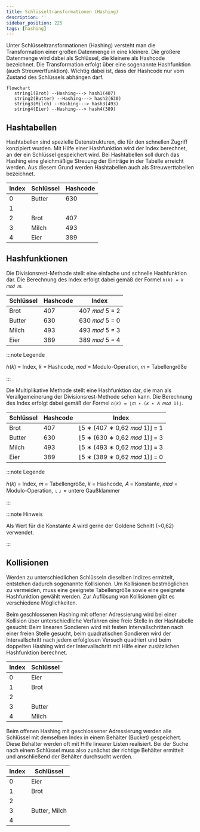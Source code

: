 ```yaml
---
title: Schlüsseltransformationen (Hashing)
description: ''
sidebar_position: 225
tags: [hashing]
---
```



Unter Schlüsseltransformationen (Hashing) versteht man die Transformation einer
großen Datenmenge in eine kleinere. Die größere Datenmenge wird dabei als
Schlüssel, die kleinere als Hashcode bezeichnet. Die Transformation erfolgt über
eine sogenannte Hashfunktion (auch Streuwertfunktion). Wichtig dabei ist, dass
der Hashcode nur vom Zustand des Schlüssels abhängen darf.

```mermaid
flowchart
   string1(Brot) --Hashing---> hash1(407)
   string2(Butter) --Hashing---> hash2(630)
   string3(Milch) --Hashing---> hash3(493)
   string4(Eier) --Hashing---> hash4(389)
```

## Hashtabellen

Hashtabellen sind spezielle Datenstrukturen, die für den schnellen Zugriff
konzipiert wurden. Mit Hilfe einer Hashfunktion wird der Index berechnet, an der
ein Schlüssel gespeichert wird. Bei Hashtabellen soll durch das Hashing eine
gleichmäßige Streuung der Einträge in der Tabelle erreicht werden. Aus diesem
Grund werden Hashtabellen auch als Streuwerttabellen bezeichnet.

| Index | Schlüssel | Hashcode |
| ----- | --------- | -------- |
| 0     | Butter    | 630      |
| 1     |           |          |
| 2     | Brot      | 407      |
| 3     | Milch     | 493      |
| 4     | Eier      | 389      |

## Hashfunktionen

<Tabs>
  <TabItem value="a" label="Divisionsrestmethode" default>

Die Divisionsrest-Methode stellt eine einfache und schnelle Hashfunktion dar.
Die Berechnung des Index erfolgt dabei gemäß der Formel `ℎ(𝑘) = 𝑘 𝑚𝑜𝑑 𝑚`.

| Schlüssel | Hashcode | Index         |
| --------- | -------- | ------------- |
| Brot      | 407      | 407 𝑚𝑜𝑑 5 = 2 |
| Butter    | 630      | 630 𝑚𝑜𝑑 5 = 0 |
| Milch     | 493      | 493 𝑚𝑜𝑑 5 = 3 |
| Eier      | 389      | 389 𝑚𝑜𝑑 5 = 4 |

:::note Legende

ℎ(𝑘) = Index, 𝑘 = Hashcode, 𝑚𝑜𝑑 = Modulo-Operation, 𝑚 = Tabellengröße

:::

  </TabItem>
  <TabItem value="b" label="Multiplikative Methode">

Die Multiplikative Methode stellt eine Hashfunktion dar, die man als
Verallgemeinerung der Divisionsrest-Methode sehen kann. Die Berechnung des Index
erfolgt dabei gemäß der Formel `ℎ(𝑘) = ⌊𝑚 ∗ (𝑘 ∗ 𝐴 𝑚𝑜𝑑 1)⌋`.

| Schlüssel | Hashcode | Index                        |
| --------- | -------- | ---------------------------- |
| Brot      | 407      | ⌊5 ∗ (407 ∗ 0,62 𝑚𝑜𝑑 1)⌋ = 1 |
| Butter    | 630      | ⌊5 ∗ (630 ∗ 0,62 𝑚𝑜𝑑 1)⌋ = 3 |
| Milch     | 493      | ⌊5 ∗ (493 ∗ 0,62 𝑚𝑜𝑑 1)⌋ = 3 |
| Eier      | 389      | ⌊5 ∗ (389 ∗ 0,62 𝑚𝑜𝑑 1)⌋ = 0 |

:::note Legende

ℎ(𝑘) = Index, 𝑚 = Tabellengröße, 𝑘 = Hashcode, 𝐴 = Konstante, 𝑚𝑜𝑑 =
Modulo-Operation, ⌊ ⌋ = untere Gaußklammer

:::

:::note Hinweis

Als Wert für die Konstante 𝐴 wird gerne der Goldene Schnitt (~0,62) verwendet.

:::

  </TabItem>
</Tabs>

## Kollisionen

Werden zu unterschiedlichen Schlüsseln dieselben Indizes ermittelt, entstehen
dadurch sogenannte Kollisionen. Um Kollisionen bestmöglichen zu vermeiden, muss
eine geeignete Tabellengröße sowie eine geeignete Hashfunktion gewählt werden.
Zur Auflösung von Kollisionen gibt es verschiedene Möglichkeiten.

<Tabs>
  <TabItem value="a" label="Geschlossenes Hashing mit offener Adressierung" default>

Beim geschlossenen Hashing mit offener Adressierung wird bei einer Kollision
über unterschiedliche Verfahren eine freie Stelle in der Hashtabelle gesucht:
Beim linearen Sondieren wird mit festen Intervallschritten nach einer freien
Stelle gesucht, beim quadratischen Sondieren wird der Intervallschritt nach
jedem erfolglosen Versuch quadriert und beim doppelten Hashing wird der
Intervallschritt mit Hilfe einer zusätzlichen Hashfunktion berechnet.

| Index | Schlüssel |
| ----- | --------- |
| 0     | Eier      |
| 1     | Brot      |
| 2     |           |
| 3     | Butter    |
| 4     | Milch     |

  </TabItem>
  <TabItem value="b" label="Offenes Hashing mit geschlossener Adressierung">

Beim offenen Hashing mit geschlossener Adressierung werden alle Schlüssel mit
demselben Index in einem Behälter (Bucket) gespeichert. Diese Behälter werden
oft mit Hilfe linearer Listen realisiert. Bei der Suche nach einem Schlüssel
muss also zunächst der richtige Behälter ermittelt und anschließend der Behälter
durchsucht werden.

| Index | Schlüssel     |
| ----- | ------------- |
| 0     | Eier          |
| 1     | Brot          |
| 2     |               |
| 3     | Butter, Milch |
| 4     |               |

  </TabItem>
</Tabs>
